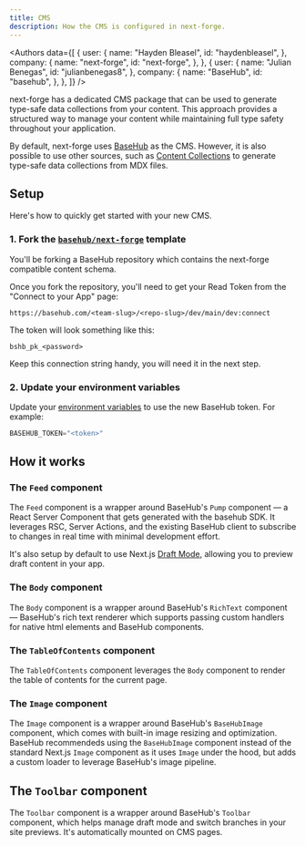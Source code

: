 ```yaml
---
title: CMS
description: How the CMS is configured in next-forge.
---
```


<Authors
  data={[
    {
      user: {
        name: "Hayden Bleasel",
        id: "haydenbleasel",
      },
      company: {
        name: "next-forge",
        id: "next-forge",
      },
    },
    {
      user: {
        name: "Julian Benegas",
        id: "julianbenegas8",
      },
      company: {
        name: "BaseHub",
        id: "basehub",
      },
    },
  ]}
/>

next-forge has a dedicated CMS package that can be used to generate type-safe data collections from your content. This approach provides a structured way to manage your content while maintaining full type safety throughout your application.

By default, next-forge uses [BaseHub](https://basehub.com) as the CMS. However, it is also possible to use other sources, such as [Content Collections](/migrations/cms/content-collections) to generate type-safe data collections from MDX files.

## Setup

Here's how to quickly get started with your new CMS.

### 1. Fork the [`basehub/next-forge`](https://basehub.com/basehub/next-forge?fork=1) template

You'll be forking a BaseHub repository which contains the next-forge compatible content schema.

Once you fork the repository, you'll need to get your Read Token from the "Connect to your App" page:

```
https://basehub.com/<team-slug>/<repo-slug>/dev/main/dev:connect
```

The token will look something like this:

```
bshb_pk_<password>
```

Keep this connection string handy, you will need it in the next step.

### 2. Update your environment variables

Update your [environment variables](/env) to use the new BaseHub token. For example:

```ts title="apps/web/.env"
BASEHUB_TOKEN="<token>"
```

## How it works

### The `Feed` component

The `Feed` component is a wrapper around BaseHub's `Pump` component — a React Server Component that gets generated with the basehub SDK. It leverages RSC, Server Actions, and the existing BaseHub client to subscribe to changes in real time with minimal development effort.

It's also setup by default to use Next.js [Draft Mode](https://nextjs.org/docs/app/building-your-application/configuring/draft-mode), allowing you to preview draft content in your app.

### The `Body` component

The `Body` component is a wrapper around BaseHub's `RichText` component — BaseHub's rich text renderer which supports passing custom handlers for native html elements and BaseHub components.

### The `TableOfContents` component

The `TableOfContents` component leverages the `Body` component to render the table of contents for the current page.

### The `Image` component

The `Image` component is a wrapper around BaseHub's `BaseHubImage` component, which comes with built-in image resizing and optimization. BaseHub recommendeds using the `BaseHubImage` component instead of the standard Next.js `Image` component as it uses `Image` under the hood, but adds a custom loader to leverage BaseHub's image pipeline.

## The `Toolbar` component

The `Toolbar` component is a wrapper around BaseHub's `Toolbar` component, which helps manage draft mode and switch branches in your site previews. It's automatically mounted on CMS pages.
